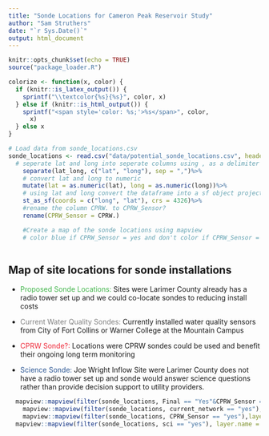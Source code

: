 ```yaml
---
title: "Sonde Locations for Cameron Peak Reservoir Study"
author: "Sam Struthers"
date: "`r Sys.Date()`"
output: html_document
---
```


```r
knitr::opts_chunk$set(echo = TRUE)
source("package_loader.R")

colorize <- function(x, color) {
  if (knitr::is_latex_output()) {
    sprintf("\\textcolor{%s}{%s}", color, x)
  } else if (knitr::is_html_output()) {
    sprintf("<span style='color: %s;'>%s</span>", color,
      x)
  } else x
}

# Load data from sonde_locations.csv 
sonde_locations <- read.csv("data/potential_sonde_locations.csv", header = TRUE)%>%
  # seperate lat and long into seperate columns using , as a delimiter
    separate(lat_long, c("lat", "long"), sep = ",")%>%
    # convert lat and long to numeric
    mutate(lat = as.numeric(lat), long = as.numeric(long))%>%
    # using lat and long convert the dataframe into a sf object projected to crs 4326
    st_as_sf(coords = c("long", "lat"), crs = 4326)%>%
    #rename the column CPRW. to CPRW_Sensor?
    rename(CPRW_Sensor = CPRW.)

    #Create a map of the sonde locations using mapview
    # color blue if CPRW_Sensor = yes and don't color if CPRW_Sensor = no
    

```

## Map of site locations for sonde installations

-   [Proposed Sonde Locations:]{style="color:#43B54C"} Sites were Larimer County already has a radio tower set up and we could co-locate sondes to reducing install costs

-   [Current Water Quality Sondes:]{style="color:#808080"} Currently installed water quality sensors from City of Fort Collins or Warner College at the Mountain Campus

-   [CPRW Sonde?:]{style="color:#EE2939"} Locations were CPRW sondes could be used and benefit their ongoing long term monitoring

-   [ Science Sonde:]{style="color:#2E5895"} Joe Wright Inflow Site were Larimer County does not have a radio tower set up and sonde would answer science questions rather than provide decision support to utility providers.

```r

  mapview::mapview(filter(sonde_locations, Final == "Yes"&CPRW_Sensor == "no"&sci == "no"), layer.name = "Proposed Sonde Locations",col.regions = "#43B54C", cex = 8)+
    mapview::mapview(filter(sonde_locations, current_network == "yes"), layer.name = "Current WQ Sensors",col.regions = "#808080", cex = 6)+
    mapview::mapview(filter(sonde_locations, CPRW_Sensor == "yes"),layer.name = "CPRW Sonde?", col.regions = "#EE2939", cex = 8)+
  mapview::mapview(filter(sonde_locations, sci == "yes"), layer.name = "Science Sonde",col.regions = "#2E5895", cex = 8)
```
